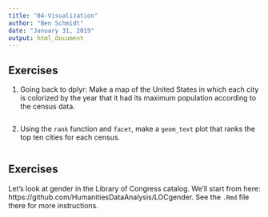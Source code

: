 ```yaml
---
title: "04-Visualization"
author: "Ben Schmidt"
date: "January 31, 2019"
output: html_document
---
```


Exercises
---------


1. Going back to dplyr: Make a map of the United States in which each city is colorized by the year that it had its maximum population according to the census data.

```r


```

2. Using the `rank` function and `facet`, make a `geom_text` plot that ranks the top ten cities for each census.

```r

```

## Exercises


Let's look at gender in the Library of Congress catalog. We'll start from here: https://github.com/HumanitiesDataAnalysis/LOCgender. See the `.Rmd` file there for more instructions.

